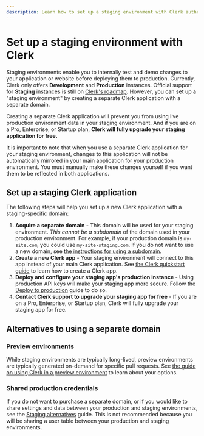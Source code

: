```yaml
---
description: Learn how to set up a staging environment with Clerk authentication.
---
```


# Set up a staging environment with Clerk

Staging environments enable you to internally test and demo changes to your application or website before deploying them to production. Currently, Clerk only offers **Development** and **Production** instances. Official support for **Staging** instances is still on [Clerk's roadmap](https://feedback.clerk.com/roadmap/de417dd1-fa2e-4997-868f-4c9248027e7d). However, you can set up a "staging environment" by creating a separate Clerk application with a separate domain.

Creating a separate Clerk application will prevent you from using live production environment data in your staging environment. And if you are on a Pro, Enterprise, or Startup plan, **Clerk will fully upgrade your staging application for free.**

It is important to note that when you use a separate Clerk application for your staging environment, changes to this application will not be automatically mirrored in your main application for your production environment. You must manually make these changes yourself if you want them to be reflected in both applications.

## Set up a staging Clerk application

The following steps will help you set up a new Clerk application with a staging-specific domain:

1. **Acquire a separate domain** - This domain will be used for your staging environment. _This cannot be a subdomain_ of the domain used in your production environment. For example, if your production domain is `my-site.com`, you could use `my-site-staging.com`. If you do not want to use a new domain, see [the instructions for using a subdomain](/docs/deployments/staging-alternatives).
1. **Create a new Clerk app** - Your staging environment will connect to this app instead of your main Clerk application. See [the Clerk quickstart guide](/docs/quickstarts/setup-clerk) to learn how to create a Clerk app.
1. **Deploy and configure your staging app's production instance** - Using production API keys will make your staging app more secure. Follow the [Deploy to production](/docs/deployments/overview) guide to do so.
1. **Contact Clerk support to upgrade your staging app for free** - If you are on a Pro, Enterprise, or Startup plan, Clerk will fully upgrade your staging app for free.

## Alternatives to using a separate domain

### Preview environments

While staging environments are typically long-lived, preview environments are typically generated on-demand for specific pull requests. See [the guide on using Clerk in a preview environment](/docs/deployments/set-up-preview-environment) to learn about your options.

### Shared production credentials

If you do not want to purchase a separate domain, or if you would like to share settings and data between your production and staging environments, see the [Staging alternatives](/docs/deployments/staging-alternatives) guide. This is not recommended because you will be sharing a user table between your production and staging environments.
